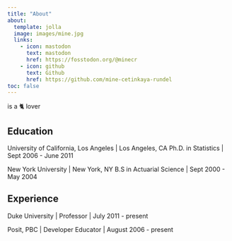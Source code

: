 ```yaml
---
title: "About"
about:
  template: jolla
  image: images/mine.jpg
  links:
    - icon: mastodon
      text: mastodon
      href: https://fosstodon.org/@minecr
    - icon: github
      text: Github
      href: https://github.com/mine-cetinkaya-rundel
toc: false
---
```


is a 🐈 lover

## Education

University of California, Los Angeles \| Los Angeles, CA
Ph.D. in Statistics \| Sept 2006 - June 2011

New York University \| New York, NY
B.S in Actuarial Science \| Sept 2000 - May 2004

## Experience

Duke University \| Professor \| July 2011 - present

Posit, PBC \| Developer Educator \| August 2006 - present
